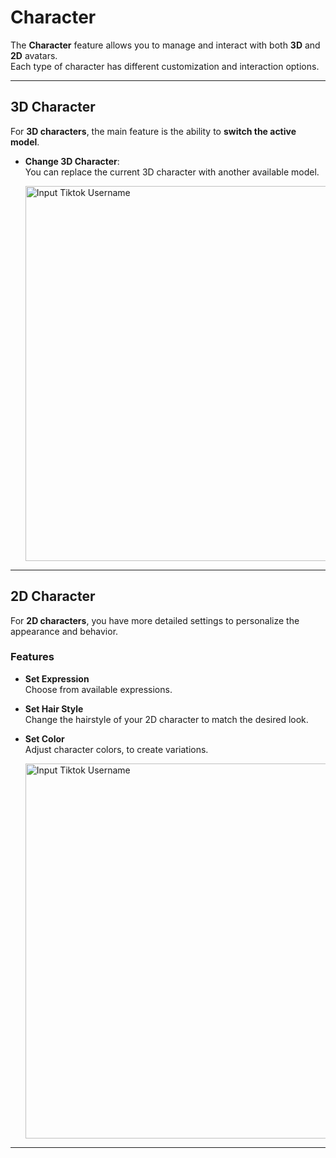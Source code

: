 # Character

The **Character** feature allows you to manage and interact with both **3D** and **2D** avatars.  
Each type of character has different customization and interaction options.

---

## 3D Character

For **3D characters**, the main feature is the ability to **switch the active model**.  

- **Change 3D Character**:  
  You can replace the current 3D character with another available model.

   <img src="/doc/character.png" className="ml-5 mt-5" alt="Input Tiktok Username" width="600"/>


---

## 2D Character

For **2D characters**, you have more detailed settings to personalize the appearance and behavior.

### Features
- **Set Expression**  
  Choose from available expressions.   

- **Set Hair Style**  
  Change the hairstyle of your 2D character to match the desired look.  

- **Set Color**  
  Adjust character colors, to create variations.

   <img src="/doc/character2d.png" className="ml-5 mt-5" alt="Input Tiktok Username" width="600"/>


---
